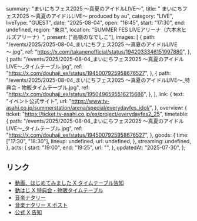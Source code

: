   summary: "まいにちフェス2025 ～真夏のアイドルLIVE～",
  title: " まいにちフェス2025 ～真夏のアイドルLIVE～ produced by au",
  category: "LIVE",
  liveType: "GUEST",
  date: "2025-08-04",
  open: "16:45",
  start: "17:30",
  end: undefined,
  region: "東京",
  location: "SUMMER FES LIVEアリーナ（六本木ヒルズアリーナ）",
  present: ["高嶺のなでしこ"],
  images: [
    {
      path: "/events/2025/2025-08-04_まいにちフェス2025 ～真夏のアイドルLIVE～.jpg",
      ref: "https://x.com/takanenofficial/status/1942033346151997880",
    },
    {
      path: "/events/2025/2025-08-04_まいにちフェス2025 ～真夏のアイドルLIVE～_タイムテーブル.jpg",
      ref: "https://x.com/douhaji_ex/status/1945007925958676527",
    },
    {
      path: "/events/2025/2025-08-04_まいにちフェス2025 ～真夏のアイドルLIVE～_特典会・物販タイムテーブル.jpg",
      ref: "https://x.com/douhaji_ex/status/1950496595516215686",
    },
  ],
  link: {
    text: "イベント公式サイト",
    url: "https://www.tv-asahi.co.jp/summerstation/arena/special/everydayfes_idol/",
  },
  overview: {
    ticket: "https://ticket.tv-asahi.co.jp/ex/project/everydayfes2_25",
    timetable: {
      path: "/events/2025/2025-08-04_まいにちフェス2025 ～真夏のアイドルLIVE～_タイムテーブル.jpg",
      ref: "https://x.com/douhaji_ex/status/1945007925958676527",
    },
    goods: {
      time: ["17:30", "18:30"],
      lineup: undefined,
      url: undefined,
    },
    streaming: undefined,
  },
  acts: {
    start: "19:00",
    end: "19:25",
    url: "",
  },
  updatedAt: "2025-07-30",
};

## リンク

- [動画、はじめてみました X タイムテーブル告知](https://x.com/douhaji_ex/status/1945007925958676527)
- [動はじ X 特典会・物販タイムテーブル](https://x.com/douhaji_ex/status/1950496595516215686)
- [音楽ナタリー](https://natalie.mu/music/news/631162)
- [音楽ナタリー X ポスト](https://x.com/natalie_mu/status/1941980539726274909)
- [公式 X 告知](https://x.com/takanenofficial/status/1942033346151997880)
